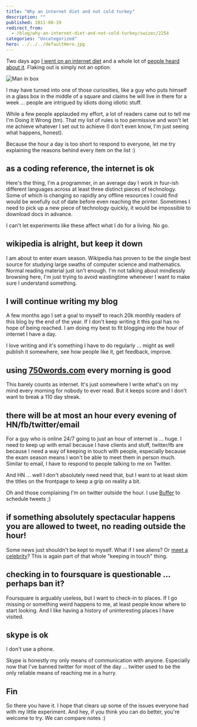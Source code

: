 ```yaml
---
title: "Why an internet diet and not cold turkey"
description: ""
published: 2011-08-19
redirect_from:
  - /blog/why-an-internet-diet-and-not-cold-turkey/swizec/2254
categories: "Uncategorized"
hero: ../../../defaultHero.jpg
---
```


Two days ago [I went on an internet diet](https://swizec.com/blog/my-ideas-are-shitty-so-im-going-on-an-internet-diet/ "My ideas are shitty so I’m going on an internet diet") and a whole lot of [people heard about it](https://swizec.com/blog/i-learned-two-things-today-178/ "I learned two things today 17.8."). Flaking out is simply not an option.

![](https://www.theage.com.au/ffxImage/urlpicture_id_1063625039656_2003/09/16/blaine,0.jpg "Man in box")

I may have turned into one of those curiosities, like a guy who puts himself in a glass box in the middle of a square and claims he will live in there for a week ... people are intrigued by idiots doing idiotic stuff.

While a few people applauded my effort, a lot of readers came out to tell me I'm Doing It Wrong (tm). That my list of rules is too permissive and won't let me achieve whatever I set out to achieve (I don't even know, I'm just seeing what happens, honest).

Because the hour a day is too short to respond to everyone, let me try explaining the reasons behind every item on the list :)

## as a coding reference, the internet is ok

Here's the thing, I'm a programmer, in an average day I work in four-ish different languages across at least three distinct pieces of technology. Some of which is changing so rapidly any offline resources I could find would be woefully out of date before even reaching the printer. Sometimes I need to pick up a new piece of technology quickly, it would be impossible to download docs in advance.

I can't let experiments like these affect what I do for a living. No go.

## wikipedia is alright, but keep it down

I am about to enter exam season. Wikipedia has proven to be the single best source for studying large swaths of computer science and mathematics. Normal reading material just isn't enough. I'm not talking about mindlessly browsing here, I'm just trying to avoid wastingtime whenever I want to make sure I understand something.

## I will continue writing my blog

A few months ago I set a goal to myself to reach 20k monthly readers of this blog by the end of the year. If I don't keep writing it this goal has no hope of being reached. I am doing my best to fit blogging into the hour of internet I have a day.

I love writing and it's something I have to do regularly ... might as well publish it somewhere, see how people like it, get feedback, improve.

## using [750words.com](http://750words.com) every morning is good

This barely counts as internet. It's just somewhere I write what's on my mind every morning for nobody to ever read. But it keeps score and I don't want to break a 110 day streak.

## there will be at most an hour every evening of HN/fb/twitter/email

For a guy who is online 24/7 going to just an hour of internet is ... huge. I need to keep up with email because I have clients and stuff, twitter/fb are because I need a way of keeping in touch with people, especially because the exam season means I won't be able to meet them in person much. Similar to email, I have to respond to people talking to me on Twitter.

And HN ... well I don't absolutely need need that, but I want to at least skim the titles on the frontpage to keep a grip on reality a bit.

Oh and those complaining I'm on twitter outside the hour. I use [Buffer](http://bufferapp.com) to schedule tweets ;)

## if something absolutely spectacular happens you are allowed to tweet, no reading outside the hour!

Some news just shouldn't be kept to myself. What if I see aliens? Or [meet a celebrity](https://swizec.com/blog/i-learned-two-things-today-148/ "I learned two things today 14.8.")? This is again part of that whole "keeping in touch" thing.

## checking in to foursquare is questionable ... perhaps ban it?

Foursquare is arguably useless, but I want to check-in to places. If I go missing or something weird happens to me, at least people know where to start looking. And I like having a history of uninteresting places I have visited.

## skype is ok

I don't use a phone.

Skype is honestly my only means of communication with anyone. Especially now that I've banned twitter for most of the day ... twitter used to be the only reliable means of reaching me in a hurry.

## Fin

So there you have it. I hope that clears up some of the issues everyone had with my little experiment. And hey, if you think you can do better, you're welcome to try. We can compare notes :)
